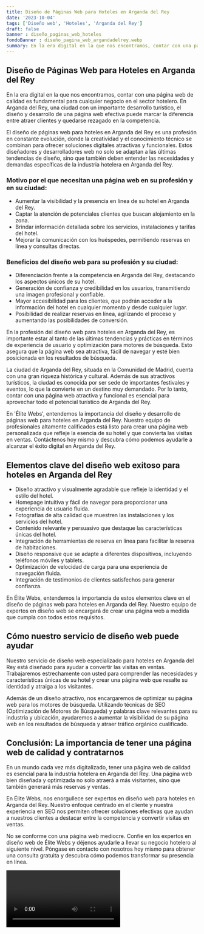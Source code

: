 ```yaml
---
title: Diseño de Páginas Web para Hoteles en Arganda del Rey
date: '2023-10-04'
tags: ['Diseño web', 'Hoteles', 'Arganda del Rey']
draft: false
banner : diseño_paginas_web_hoteles
fondoBanner : diseño_pagina_web_argandadelrey.webp
summary: En la era digital en la que nos encontramos, contar con una página web de calidad es fundamental para cualquier negocio en el sector hotelero. En Arganda del Rey, una ciudad con un importante desarrollo turístico, el diseño y desarrollo de una página web efectiva puede marcar la diferencia entre atraer clientes y quedarse rezagado en la competencia.
---
```


## Diseño de Páginas Web para Hoteles en Arganda del Rey

En la era digital en la que nos encontramos, contar con una página web de calidad es fundamental para cualquier negocio en el sector hotelero. En Arganda del Rey, una ciudad con un importante desarrollo turístico, el diseño y desarrollo de una página web efectiva puede marcar la diferencia entre atraer clientes y quedarse rezagado en la competencia.

El diseño de páginas web para hoteles en Arganda del Rey es una profesión en constante evolución, donde la creatividad y el conocimiento técnico se combinan para ofrecer soluciones digitales atractivas y funcionales. Estos diseñadores y desarrolladores web no solo se adaptan a las últimas tendencias de diseño, sino que también deben entender las necesidades y demandas específicas de la industria hotelera en Arganda del Rey.

### Motivo por el que necesitan una página web en su profesión y en su ciudad:

- Aumentar la visibilidad y la presencia en línea de su hotel en Arganda del Rey.
- Captar la atención de potenciales clientes que buscan alojamiento en la zona.
- Brindar información detallada sobre los servicios, instalaciones y tarifas del hotel.
- Mejorar la comunicación con los huéspedes, permitiendo reservas en línea y consultas directas.

### Beneficios del diseño web para su profesión y su ciudad:

- Diferenciación frente a la competencia en Arganda del Rey, destacando los aspectos únicos de su hotel.
- Generación de confianza y credibilidad en los usuarios, transmitiendo una imagen profesional y confiable.
- Mayor accesibilidad para los clientes, que podrán acceder a la información del hotel en cualquier momento y desde cualquier lugar.
- Posibilidad de realizar reservas en línea, agilizando el proceso y aumentando las posibilidades de conversión.

En la profesión del diseño web para hoteles en Arganda del Rey, es importante estar al tanto de las últimas tendencias y prácticas en términos de experiencia de usuario y optimización para motores de búsqueda. Esto asegura que la página web sea atractiva, fácil de navegar y esté bien posicionada en los resultados de búsqueda.

La ciudad de Arganda del Rey, situada en la Comunidad de Madrid, cuenta con una gran riqueza histórica y cultural. Además de sus atractivos turísticos, la ciudad es conocida por ser sede de importantes festivales y eventos, lo que la convierte en un destino muy demandado. Por lo tanto, contar con una página web atractiva y funcional es esencial para aprovechar todo el potencial turístico de Arganda del Rey.

En 'Élite Webs', entendemos la importancia del diseño y desarrollo de páginas web para hoteles en Arganda del Rey. Nuestro equipo de profesionales altamente calificados está listo para crear una página web personalizada que refleje la esencia de su hotel y que convierta las visitas en ventas. Contáctenos hoy mismo y descubra cómo podemos ayudarle a alcanzar el éxito digital en Arganda del Rey.

<GifSeo />

<Cta />

## Elementos clave del diseño web exitoso para hoteles en Arganda del Rey

- Diseño atractivo y visualmente agradable que refleje la identidad y el estilo del hotel.
- Homepage intuitiva y fácil de navegar para proporcionar una experiencia de usuario fluida.
- Fotografías de alta calidad que muestren las instalaciones y los servicios del hotel.
- Contenido relevante y persuasivo que destaque las características únicas del hotel.
- Integración de herramientas de reserva en línea para facilitar la reserva de habitaciones.
- Diseño responsive que se adapte a diferentes dispositivos, incluyendo teléfonos móviles y tablets.
- Optimización de velocidad de carga para una experiencia de navegación fluida.
- Integración de testimonios de clientes satisfechos para generar confianza.

En Élite Webs, entendemos la importancia de estos elementos clave en el diseño de páginas web para hoteles en Arganda del Rey. Nuestro equipo de expertos en diseño web se encargará de crear una página web a medida que cumpla con todos estos requisitos. 

## Cómo nuestro servicio de diseño web puede ayudar

Nuestro servicio de diseño web especializado para hoteles en Arganda del Rey está diseñado para ayudar a convertir las visitas en ventas. Trabajaremos estrechamente con usted para comprender las necesidades y características únicas de su hotel y crear una página web que resalte su identidad y atraiga a los visitantes.

Además de un diseño atractivo, nos encargaremos de optimizar su página web para los motores de búsqueda. Utilizando técnicas de SEO (Optimización de Motores de Búsqueda) y palabras clave relevantes para su industria y ubicación, ayudaremos a aumentar la visibilidad de su página web en los resultados de búsqueda y atraer tráfico orgánico cualificado.

## Conclusión: La importancia de tener una página web de calidad y contratarnos

En un mundo cada vez más digitalizado, tener una página web de calidad es esencial para la industria hotelera en Arganda del Rey. Una página web bien diseñada y optimizada no solo atraerá a más visitantes, sino que también generará más reservas y ventas.

En Élite Webs, nos enorgullece ser expertos en diseño web para hoteles en Arganda del Rey. Nuestro enfoque centrado en el cliente y nuestra experiencia en SEO nos permiten ofrecer soluciones efectivas que ayudan a nuestros clientes a destacar entre la competencia y convertir visitas en ventas.

No se conforme con una página web mediocre. Confíe en los expertos en diseño web de Élite Webs y déjenos ayudarle a llevar su negocio hotelero al siguiente nivel. Póngase en contacto con nosotros hoy mismo para obtener una consulta gratuita y descubra cómo podemos transformar su presencia en línea.

<Video />

<CtaBot job='Hoteles' city='Arganda del Rey'/>

<Gmaps query='Arganda del Rey+españa+maps' />